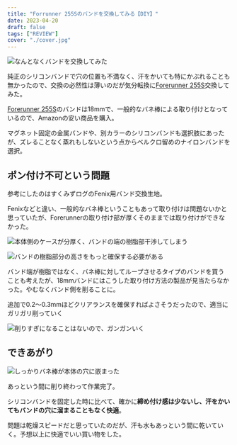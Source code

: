 ```yaml
---
title: "Forrunner 255Sのバンドを交換してみる【DIY】"
date: 2023-04-20
draft: false
tags: ["REVIEW"]
cover: "./cover.jpg"
---
```


![なんとなくバンドを交換してみた](./cover.jpg)

純正のシリコンバンドで穴の位置も不満なく、汗をかいても特にかぶれることも無かったので、交換の必然性は薄いのだが気分転換に[Forerunner 255S](https://amzn.to/3IMI0Ec)交換してみた。

[Forerunner 255S](https://amzn.to/3IMI0Ec)のバンドは18mmで、一般的なバネ棒による取り付けとなっているので、Amazonの安い商品を購入。

<LinkBox url="https://www.amazon.co.jp/gp/product/B09WT54C2B/" isAmazonLink />

マグネット固定の金属バンドや、別カラーのシリコンバンドも選択肢にあったが、ズレることなく蒸れもしないという点からベルクロ留めのナイロンバンドを選択。

## ポン付け不可という問題

参考にしたのはすくみずログのFenix用バンド交換生地。

<LinkBox url="https://skmzlog.com/garmin-fenix-7s-nylon-band/" />

Fenixなどと違い、一般的なバネ棒ということもあって取り付けは問題ないかと思っていたが、Forerunnerの取り付け部が厚くそのままでは取り付けができなかった。

![本体側のケースが分厚く、バンドの端の樹脂部干渉してしまう](./case.jpg)

![バンドの樹脂部分の高さをもっと確保する必要がある](./point.jpg)

バンド端が樹脂ではなく、バネ棒に対してループさせるタイプのバンドを買うことも考えたが、18mmバンドにはこうした取り付け方法の製品が見当たらなかった。やむなくバンド側を削ることに。

追加で0.2～0.3mmほどクリアランスを確保すればよさそうだったので、適当にガリガリ削っていく

![削りすぎになることはないので、ガンガンいく](./working.jpg)

## できあがり

![しっかりバネ棒が本体の穴に嵌まった](./cover.jpg)

あっという間に削り終わって作業完了。

シリコンバンドを固定した時に比べて、確かに**締め付け感は少ないし、汗をかいてもバンドの穴に溜まることもなく快適**。

問題は乾燥スピードだと思っていたのだが、汗も水もあっという間に乾いていく。予想以上に快適でいい買い物をした。

<LinkBox url="https://www.amazon.co.jp/gp/product/B09WT54C2B/" isAmazonLink />

<LinkBox url="https://www.amazon.co.jp/dp/B0B18M3381/" isAmazonLink />
